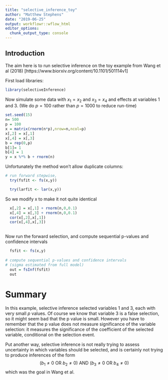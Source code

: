 ```yaml
---
title: "selective_inference_toy"
author: "Matthew Stephens"
date: "2019-06-25"
output: workflowr::wflow_html
editor_options:
  chunk_output_type: console
---
```


## Introduction

The aim here is to run selective inference on the toy example from
Wang et al (2018) [https://www.biorxiv.org/content/10.1101/501114v1]


First load libraries:
```r
library(selectiveInference)
```


Now simulate some data with $x_1=x_2$ and $x_3=x_4$ and effects at variables
1 and 3. (We do $p=100$ rather than $p=1000$ to reduce run-time)
```r
set.seed(15)
n= 500
p = 100
x = matrix(rnorm(n*p),nrow=n,ncol=p)
x[,2] = x[,1] 
x[,4] = x[,3]
b = rep(0,p)
b[1]= 1
b[4] = 1
y = x %*% b + rnorm(n)
```

Unfortunately the method won't allow duplicate columns:
```r
# run forward stepwise,
  try(fsfit <- fs(x,y))

```


```r
  try(larfit <- lar(x,y))
```


So we modify x to make it not quite identical
```r
  x[,2] = x[,1] + rnorm(n,0,0.1) 
  x[,4] = x[,3] + rnorm(n,0,0.1)
  cor(x[,2],x[,1])
  cor(x[,4],x[,3])
  
```

Now run the forward selection, and compute sequential p-values and confidence intervals
```r
  fsfit <- fs(x,y)
  
# compute sequential p-values and confidence intervals
# (sigma estimated from full model)
  out = fsInf(fsfit)
  out
```


#  Summary

In this example, selective inference selected variables 1 and 3,
each with very small $p$ values. Of course we know that
variable 3 is a false selection,
so it might seem bad that the p value is small. However you have
to remember that the p value does not measure significance of the variable selection: it measures the significance of the coefficient of the selected
variable, conditional on the selection event. 

Put another way, selective inference is not really trying
to assess uncertainty in which variables should be selected,
and is certainly not trying to produce inferences of the form
$$(b_1 \neq 0 \text{ OR } b_2 \neq 0) \text{ AND }  (b_3 \neq 0 \text{ OR } b_4 \neq 0)$$
which was the goal in Wang et al.
